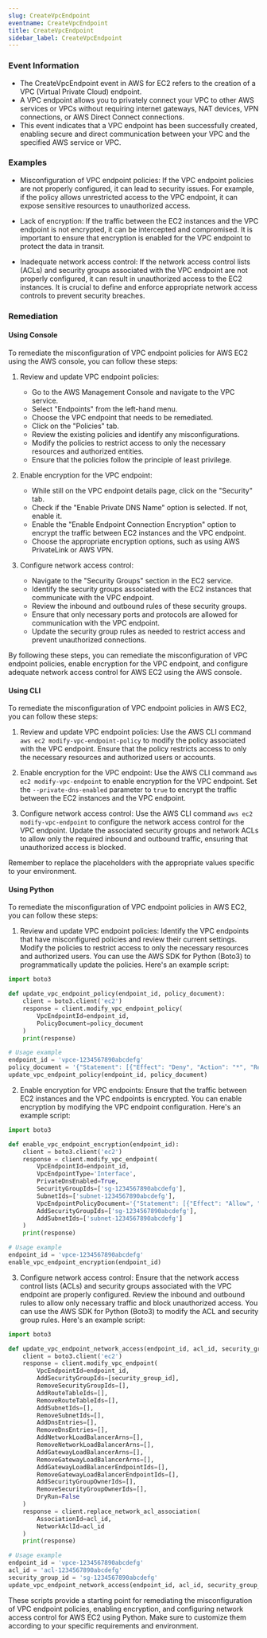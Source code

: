 ```yaml
--- 
slug: CreateVpcEndpoint
eventname: CreateVpcEndpoint
title: CreateVpcEndpoint
sidebar_label: CreateVpcEndpoint
---
```

                       
### Event Information

- The CreateVpcEndpoint event in AWS for EC2 refers to the creation of a VPC (Virtual Private Cloud) endpoint. 
- A VPC endpoint allows you to privately connect your VPC to other AWS services or VPCs without requiring internet gateways, NAT devices, VPN connections, or AWS Direct Connect connections. 
- This event indicates that a VPC endpoint has been successfully created, enabling secure and direct communication between your VPC and the specified AWS service or VPC.


### Examples

- Misconfiguration of VPC endpoint policies: If the VPC endpoint policies are not properly configured, it can lead to security issues. For example, if the policy allows unrestricted access to the VPC endpoint, it can expose sensitive resources to unauthorized access.

- Lack of encryption: If the traffic between the EC2 instances and the VPC endpoint is not encrypted, it can be intercepted and compromised. It is important to ensure that encryption is enabled for the VPC endpoint to protect the data in transit.

- Inadequate network access control: If the network access control lists (ACLs) and security groups associated with the VPC endpoint are not properly configured, it can result in unauthorized access to the EC2 instances. It is crucial to define and enforce appropriate network access controls to prevent security breaches.

### Remediation

#### Using Console

To remediate the misconfiguration of VPC endpoint policies for AWS EC2 using the AWS console, you can follow these steps:

1. Review and update VPC endpoint policies:
   - Go to the AWS Management Console and navigate to the VPC service.
   - Select "Endpoints" from the left-hand menu.
   - Choose the VPC endpoint that needs to be remediated.
   - Click on the "Policies" tab.
   - Review the existing policies and identify any misconfigurations.
   - Modify the policies to restrict access to only the necessary resources and authorized entities.
   - Ensure that the policies follow the principle of least privilege.

2. Enable encryption for the VPC endpoint:
   - While still on the VPC endpoint details page, click on the "Security" tab.
   - Check if the "Enable Private DNS Name" option is selected. If not, enable it.
   - Enable the "Enable Endpoint Connection Encryption" option to encrypt the traffic between EC2 instances and the VPC endpoint.
   - Choose the appropriate encryption options, such as using AWS PrivateLink or AWS VPN.

3. Configure network access control:
   - Navigate to the "Security Groups" section in the EC2 service.
   - Identify the security groups associated with the EC2 instances that communicate with the VPC endpoint.
   - Review the inbound and outbound rules of these security groups.
   - Ensure that only necessary ports and protocols are allowed for communication with the VPC endpoint.
   - Update the security group rules as needed to restrict access and prevent unauthorized connections.

By following these steps, you can remediate the misconfiguration of VPC endpoint policies, enable encryption for the VPC endpoint, and configure adequate network access control for AWS EC2 using the AWS console.

#### Using CLI

To remediate the misconfiguration of VPC endpoint policies in AWS EC2, you can follow these steps:

1. Review and update VPC endpoint policies: Use the AWS CLI command `aws ec2 modify-vpc-endpoint-policy` to modify the policy associated with the VPC endpoint. Ensure that the policy restricts access to only the necessary resources and authorized users or accounts.

2. Enable encryption for the VPC endpoint: Use the AWS CLI command `aws ec2 modify-vpc-endpoint` to enable encryption for the VPC endpoint. Set the `--private-dns-enabled` parameter to `true` to encrypt the traffic between the EC2 instances and the VPC endpoint.

3. Configure network access control: Use the AWS CLI command `aws ec2 modify-vpc-endpoint` to configure the network access control for the VPC endpoint. Update the associated security groups and network ACLs to allow only the required inbound and outbound traffic, ensuring that unauthorized access is blocked.

Remember to replace the placeholders with the appropriate values specific to your environment.

#### Using Python

To remediate the misconfiguration of VPC endpoint policies in AWS EC2, you can follow these steps:

1. Review and update VPC endpoint policies: Identify the VPC endpoints that have misconfigured policies and review their current settings. Modify the policies to restrict access to only the necessary resources and authorized users. You can use the AWS SDK for Python (Boto3) to programmatically update the policies. Here's an example script:

```python
import boto3

def update_vpc_endpoint_policy(endpoint_id, policy_document):
    client = boto3.client('ec2')
    response = client.modify_vpc_endpoint_policy(
        VpcEndpointId=endpoint_id,
        PolicyDocument=policy_document
    )
    print(response)

# Usage example
endpoint_id = 'vpce-1234567890abcdefg'
policy_document = '{"Statement": [{"Effect": "Deny", "Action": "*", "Resource": "*"}]}'
update_vpc_endpoint_policy(endpoint_id, policy_document)
```

2. Enable encryption for VPC endpoints: Ensure that the traffic between EC2 instances and the VPC endpoints is encrypted. You can enable encryption by modifying the VPC endpoint configuration. Here's an example script:

```python
import boto3

def enable_vpc_endpoint_encryption(endpoint_id):
    client = boto3.client('ec2')
    response = client.modify_vpc_endpoint(
        VpcEndpointId=endpoint_id,
        VpcEndpointType='Interface',
        PrivateDnsEnabled=True,
        SecurityGroupIds=['sg-1234567890abcdefg'],
        SubnetIds=['subnet-1234567890abcdefg'],
        VpcEndpointPolicyDocument='{"Statement": [{"Effect": "Allow", "Principal": "*", "Action": "*", "Resource": "*"}]}',
        AddSecurityGroupIds=['sg-1234567890abcdefg'],
        AddSubnetIds=['subnet-1234567890abcdefg']
    )
    print(response)

# Usage example
endpoint_id = 'vpce-1234567890abcdefg'
enable_vpc_endpoint_encryption(endpoint_id)
```

3. Configure network access control: Ensure that the network access control lists (ACLs) and security groups associated with the VPC endpoint are properly configured. Review the inbound and outbound rules to allow only necessary traffic and block unauthorized access. You can use the AWS SDK for Python (Boto3) to modify the ACL and security group rules. Here's an example script:

```python
import boto3

def update_vpc_endpoint_network_access(endpoint_id, acl_id, security_group_id):
    client = boto3.client('ec2')
    response = client.modify_vpc_endpoint(
        VpcEndpointId=endpoint_id,
        AddSecurityGroupIds=[security_group_id],
        RemoveSecurityGroupIds=[],
        AddRouteTableIds=[],
        RemoveRouteTableIds=[],
        AddSubnetIds=[],
        RemoveSubnetIds=[],
        AddDnsEntries=[],
        RemoveDnsEntries=[],
        AddNetworkLoadBalancerArns=[],
        RemoveNetworkLoadBalancerArns=[],
        AddGatewayLoadBalancerArns=[],
        RemoveGatewayLoadBalancerArns=[],
        AddGatewayLoadBalancerEndpointIds=[],
        RemoveGatewayLoadBalancerEndpointIds=[],
        AddSecurityGroupOwnerIds=[],
        RemoveSecurityGroupOwnerIds=[],
        DryRun=False
    )
    response = client.replace_network_acl_association(
        AssociationId=acl_id,
        NetworkAclId=acl_id
    )
    print(response)

# Usage example
endpoint_id = 'vpce-1234567890abcdefg'
acl_id = 'acl-1234567890abcdefg'
security_group_id = 'sg-1234567890abcdefg'
update_vpc_endpoint_network_access(endpoint_id, acl_id, security_group_id)
```

These scripts provide a starting point for remediating the misconfiguration of VPC endpoint policies, enabling encryption, and configuring network access control for AWS EC2 using Python. Make sure to customize them according to your specific requirements and environment.


 
